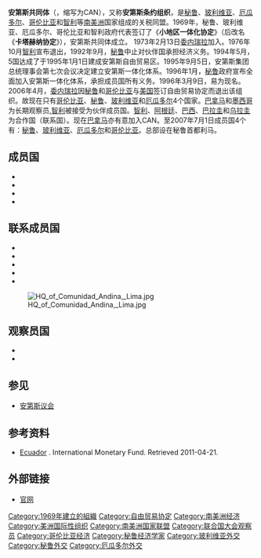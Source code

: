 {{Infobox Geopolitical organization
|native_name        = 安第斯共同体
|name               = Comunidad Andina
|image_flag         = Flag of the Andean Community of Nations.svg
| flag_type = 旗帜
|symbol_width       = 250px
|image_map          = Andean Community (orthographic projection).svg
|map_caption        = 
|languages_type     = 官方语言
|languages          = [[西班牙语|西班牙语]]（工作语言）<br>[[克丘亚语|克丘亚语]]<br>[[艾马拉语|艾马拉语]]<br>34种其它土著语言
|org_type           = [[贸易集团|贸易集团]]
|membership         ={{flag|玻利维亚}}<br/>{{flag|哥伦比亚}}<br/>{{flag|厄瓜多尔}}<br/>{{flag|秘鲁}}
|area_rank                   = 7th
|area_magnitude              = 
|area_km2                    = 
|area_sq_mi                  = 1,470,702
|population_estimate         = 101,119,783
|population_estimate_rank    = 12th
|population_estimate_year    = 2010
|GDP_PPP = $902.86 billion
|GDP_PPP_per_capita = $8,928.62
|GDP_PPP_rank = 16th
|admin_center_type  = 秘书处地点
|admin_center       = {{flag|秘鲁}}[[利马|利马]]
|established_event1 = 签署小地区一体化协定
|established_date1  = 1969
|established_event2 = 成为安第斯共同体
|established_date2  = 1996
|leader_title1      = 秘书长
|leader_name1       = {{flagicon | Colombia}}{{link-es|乔治·赫南多·佩德拉萨|Jorge Hernando Pedraza}}
|official_website   = http://www.comunidadandina.org/
}}
{{Portal box|南美洲|政治|国际关系}}

'''安第斯共同体'''（{{lang-es|Comunidad Andina}}，缩写为CAN），又称'''安第斯条约组织'''，是[[秘鲁|秘鲁]]、[[玻利维亚|玻利维亚]]、[[厄瓜多尔|厄瓜多尔]]、[[哥伦比亚|哥伦比亚]]和[[智利|智利]]等[[南美洲|南美洲]]国家组成的关税同盟。1969年，秘鲁、玻利维亚、厄瓜多尔、哥伦比亚和智利政府代表签订了《'''小地区一体化协定'''》（后改名《'''卡塔赫纳协定'''》），安第斯共同体成立。
1973年2月13日[[委内瑞拉|委内瑞拉]]加入。1976年10月[[智利|智利]]宣布退出，1992年9月，[[秘鲁|秘鲁]]中止对伙伴国承担经济义务。1994年5月，5国达成了于1995年1月1日建成安第斯自由贸易区。1995年9月5日，安第斯集团总统理事会第七次会议决定建立安第斯一体化体系。1996年1月，[[秘鲁|秘鲁]]政府宣布全面加入安第斯一体化体系，承担成员国所有义务。1996年3月9日，易为现名。2006年4月，[[委内瑞拉|委内瑞拉]]因[[秘鲁|秘鲁]]和[[哥伦比亚|哥伦比亚]]与[[美国|美国]]签订自由贸易协定而退出该组织。故现在只有[[哥伦比亚|哥伦比亚]]、[[秘鲁|秘鲁]]、[[玻利维亚|玻利维亚]]和[[厄瓜多尔|厄瓜多尔]]4个国家。[[巴拿马|巴拿马]]和[[墨西哥|墨西哥]]为长期观察员,[[智利|智利]]被接受为伙伴成员国。[[智利|智利]]、[[阿根廷|阿根廷]]、[[巴西|巴西]]、[[巴拉圭|巴拉圭]]和[[乌拉圭|乌拉圭]]为合作国（联系国）。现在[[巴拿马|巴拿马]]亦有意加入CAN。至2007年7月1日成员国4个有：[[秘鲁|秘鲁]]、[[玻利维亚|玻利维亚]]、[[厄瓜多尔|厄瓜多尔]]和[[哥伦比亚|哥伦比亚]]。总部设在秘鲁首都利马。

==成员国==
*{{BOL}}
*{{COL}}
*{{ECU}}
*{{PER}}

==联系成员国==
*{{ARG}}
*{{BRA}}
*{{PAR}}
*{{URU}}
*{{CHL}}
[[File:HQ_of_Comunidad_Andina,_Lima.jpg|thumb]]

==观察员国==
*{{ESP}}
*{{MAR}}

==参见==
*[[安第斯议会|安第斯议会]]

== 参考资料 ==
* [http://www.imf.org/external/pubs/ft/weo/2011/01/weodata/weorept.aspx?sy=2008&ey=2011&scsm=1&ssd=1&sort=country&ds=.&br=1&pr1.x=32&pr1.y=4&c=248&s=NGDPD%2CNGDPDPC%2CPPPGDP%2CPPPPC%2CLP&grp=0&a= Ecuador] {{Wayback|url=http://www.imf.org/external/pubs/ft/weo/2011/01/weodata/weorept.aspx?sy=2008&ey=2011&scsm=1&ssd=1&sort=country&ds=.&br=1&pr1.x=32&pr1.y=4&c=248&s=NGDPD%2CNGDPDPC%2CPPPGDP%2CPPPPC%2CLP&grp=0&a= |date=20110504023146 }} . International Monetary Fund. Retrieved 2011-04-21.

== 外部链接 ==
{{commonscat|Andean Community of Nations}}
* [https://web.archive.org/web/20080509144032/http://www.comunidadandina.org/endex.htm 官网]

[[Category:1969年建立的組織|Category:1969年建立的組織]]
[[Category:自由贸易协定|Category:自由贸易协定]]
[[Category:南美洲经济|Category:南美洲经济]]
[[Category:美洲国际性组织|Category:美洲国际性组织]]
[[Category:南美洲国家联盟|Category:南美洲国家联盟]]
[[Category:联合国大会观察员|Category:联合国大会观察员]]
[[Category:哥伦比亚经济|Category:哥伦比亚经济]]
[[Category:秘鲁经济学家|Category:秘鲁经济学家]]
[[Category:玻利维亚外交|Category:玻利维亚外交]]
[[Category:秘鲁外交|Category:秘鲁外交]]
[[Category:厄瓜多尔外交|Category:厄瓜多尔外交]]